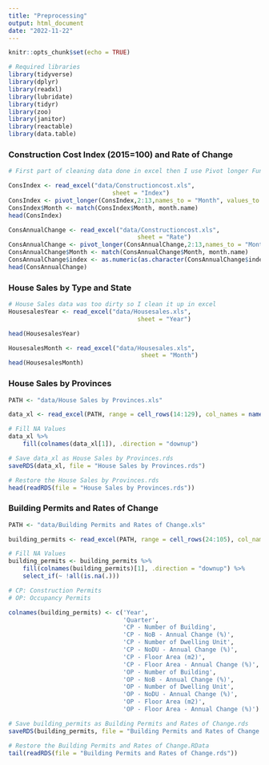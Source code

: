 ```yaml
---
title: "Preprocessing"
output: html_document
date: "2022-11-22"
---
```


```r
knitr::opts_chunk$set(echo = TRUE)
```



```r
# Required libraries
library(tidyverse)
library(dplyr)
library(readxl)
library(lubridate)
library(tidyr)
library(zoo)
library(janitor)
library(reactable)
library(data.table)

```

### Construction Cost Index (2015=100) and Rate of Change

```r
# First part of cleaning data done in excel then I use Pivot longer Function

ConsIndex <- read_excel("data/Constructioncost.xls", 
                             sheet = "Index")
ConsIndex <- pivot_longer(ConsIndex,2:13,names_to = "Month", values_to = "index")
ConsIndex$Month <- match(ConsIndex$Month, month.name)
head(ConsIndex) 
```

```r
ConsAnnualChange <- read_excel("data/Constructioncost.xls", 
                                    sheet = "Rate")
ConsAnnualChange <- pivot_longer(ConsAnnualChange,2:13,names_to = "Month", values_to = "index")
ConsAnnualChange$Month <- match(ConsAnnualChange$Month, month.name)
ConsAnnualChange$index <- as.numeric(as.character(ConsAnnualChange$index))
head(ConsAnnualChange)
```

### House Sales by Type and State

```r
# House Sales data was too dirty so I clean it up in excel
HousesalesYear <- read_excel("data/Housesales.xls", 
                                    sheet = "Year")

head(HousesalesYear) 

HousesalesMonth <- read_excel("data/Housesales.xls", 
                                     sheet = "Month")
head(HousesalesMonth) 

```


### House Sales by Provinces

```r
PATH <- "data/House Sales by Provinces.xls"

data_xl <- read_excel(PATH, range = cell_rows(14:129), col_names = names(read_excel(PATH, skip = 2))) 
```

```r
# Fill NA Values
data_xl %>%
    fill(colnames(data_xl[1]), .direction = "downup")
```

```r
# Save data_xl as House Sales by Provinces.rds
saveRDS(data_xl, file = "House Sales by Provinces.rds")
```


```r
# Restore the House Sales by Provinces.rds
head(readRDS(file = "House Sales by Provinces.rds"))
```

### Building Permits and Rates of Change

```r
PATH <- "data/Building Permits and Rates of Change.xls"

building_permits <- read_excel(PATH, range = cell_rows(24:105), col_names = names(read_excel(PATH, skip = 2))) 
```

```r
# Fill NA Values
building_permits <- building_permits %>% 
    fill(colnames(building_permits)[1], .direction = "downup") %>%
    select_if(~ !all(is.na(.)))
```

```r
# CP: Construction Permits
# OP: Occupancy Permits

colnames(building_permits) <- c('Year',
                                'Quarter',
                                'CP - Number of Building',
                                'CP - NoB - Annual Change (%)',
                                'CP - Number of Dwelling Unit',
                                'CP - NoDU - Annual Change (%)',
                                'CP - Floor Area (m2)',
                                'CP - Floor Area - Annual Change (%)',
                                'OP - Number of Building',
                                'OP - NoB - Annual Change (%)',
                                'OP - Number of Dwelling Unit',
                                'OP - NoDU - Annual Change (%)',
                                'OP - Floor Area (m2)',
                                'OP - Floor Area - Annual Change (%)')
```

```r
# Save building_permits as Building Permits and Rates of Change.rds
saveRDS(building_permits, file = "Building Permits and Rates of Change.rds")
```

```r
# Restore the Building Permits and Rates of Change.RData
tail(readRDS(file = "Building Permits and Rates of Change.rds"))
```